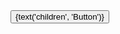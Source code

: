 

<Meta component={Button} decorators={[centered]} title="Components|Button" />

<Preview>
  <Story name="Default">
    <Button
      delay={number('delay', 200)}
      isDisabled={boolean('isDisabled', false)}
      isInverted={boolean('isInverted', false)}
      isLoading={boolean('isLoading', false)}
      isOutlined={boolean('isOutlined', false)}
      onClick={action('onClick')}
      variant={
        select(
          'variant',
          {
            default: '',
            light: 'light',
            dark: 'dark',
            primary: 'primary',
            info: 'info',
            success: 'success',
            warning: 'warning',
            danger: 'danger',
          },
          ''
        ) || undefined
      }
    >
      {text('children', 'Button')}
    </Button>
  </Story>
</Preview>
